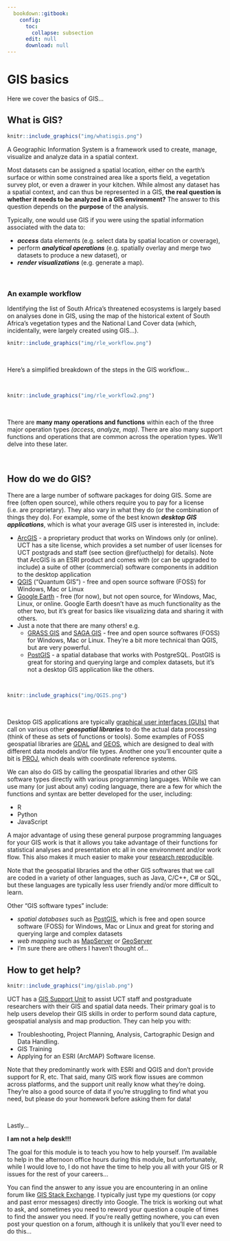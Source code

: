 ```yaml
---
  bookdown::gitbook:
    config:
      toc:
        collapse: subsection
      edit: null
      download: null
---
```


# GIS basics

Here we cover the basics of GIS...

## What is GIS?

```r
knitr::include_graphics("img/whatisgis.png")
```

A Geographic Information System is a framework used to create, manage, visualize and analyze data in a spatial context. 

Most datasets can be assigned a spatial location, either on the earth's surface or within some constrained area like a sports field, a vegetation survey plot, or even a drawer in your kitchen. While almost any dataset has a spatial context, and can thus be represented in a GIS, **the real question is whether it needs to be analyzed in a GIS environment?** The answer to this question depends on the **purpose** of the analysis. 

Typically, one would use GIS if you were using the spatial information associated with the data to:

* **_access_** data elements (e.g. select data by spatial location or coverage), 
* perform **_analytical operations_** (e.g. spatially overlay and merge two datasets to produce a new dataset), or 
* **_render visualizations_** (e.g. generate a map).

<br>

### An example workflow
Identifying the list of South Africa's threatened ecosystems is largely based on analyses done in GIS, using the map of the historical extent of South Africa's vegetation types and the National Land Cover data (which, incidentally, were largely created using GIS...).

```r
knitr::include_graphics("img/rle_workflow.png")
```

<br>

Here's a simplified breakdown of the steps in the GIS workflow...

<br>

```r
knitr::include_graphics("img/rle_workflow2.png")
```

<br>

There are **many many operations and functions** within each of the three major operation types _(access, analyze, map)_. There are also many support functions and operations that are common across the operation types. We'll delve into these later.

<br>

## How do we do GIS?

There are a large number of software packages for doing GIS. Some are free (often open source), while others require you to pay for a license (i.e. are proprietary). They also vary in what they do (or the combination of things they do). For example, some of the best known **_desktop GIS applications_**, which is what your average GIS user is interested in, include:

* [ArcGIS](https://www.esri.com/en-us/arcgis/about-arcgis/overview) - a proprietary product that works on Windows only (or online). UCT has a site license, which provides a set number of user licenses for UCT postgrads and staff (see section \@ref(ucthelp) for details). Note that ArcGIS is an ESRI product and comes with (or can be upgraded to include) a suite of other (commercial) software components in addition to the desktop application
* [QGIS](https://qgis.org/) ("Quantum GIS") - free and open source software (FOSS) for Windows, Mac or Linux
* [Google Earth](https://www.google.com/earth/versions/) - free (for now), but not open source, for Windows, Mac, Linux, or online. Google Earth doesn't have as much functionality as the other two, but it's great for basics like visualizing data and sharing it with others.
* Just a note that there are many others! e.g.
    - [GRASS GIS](https://grass.osgeo.org/) and [SAGA GIS](https://en.wikipedia.org/wiki/SAGA_GIS) - free and open source softwares (FOSS) for Windows, Mac or Linux. They're a bit more technical than QGIS, but are very powerful.
    - [PostGIS](https://postgis.net/) - a spatial database that works with PostgreSQL. PostGIS is great for storing and querying large and complex datasets, but it's not a desktop GIS application like the others.
 
<br>

```r
knitr::include_graphics("img/QGIS.png")
```

<br>

Desktop GIS applications are typically [graphical user interfaces (GUIs)](https://en.wikipedia.org/wiki/Graphical_user_interface) that call on various other **_geospatial libraries_** to do the actual data processing (think of these as sets of functions or tools). Some examples of FOSS geospatial libraries are [GDAL](https://gdal.org/) and [GEOS](https://libgeos.org/), which are designed to deal with different data models and/or file types. Another one you'll encounter quite a bit is [PROJ](https://proj.org/), which deals with coordinate reference systems.

We can also do GIS by calling the geospatial libraries and other GIS software types directly with various programming languages. While we can use many (or just about any) coding language, there are a few for which the functions and syntax are better developed for the user, including:

* R
* Python
* JavaScript

A major advantage of using these general purpose programming languages for your GIS work is that it allows you take advantage of their functions for statistical analyses and presentation etc all in one environment and/or work flow. This also makes it much easier to make your [research reproducible](https://www.ecologi.st/data-management/reproducibility.html).

Note that the geospatial libraries and the other GIS softwares that we call are coded in a variety of other languages, such as Java, C/C++, C# or SQL, but these languages are typically less user friendly and/or more difficult to learn.

Other "GIS software types" include:

* _spatial databases_ such as [PostGIS](https://postgis.net/), which is free and open source software (FOSS) for Windows, Mac or Linux and great for storing and querying large and complex datasets
* _web mapping_ such as [MapServer](https://mapserver.org/) or [GeoServer](http://geoserver.org/)
* I'm sure there are others I haven't thought of...

## How to get help? {#ucthelp}

```r
knitr::include_graphics("img/gislab.png")
```

UCT has a [GIS Support Unit](http://www.gis.uct.ac.za/) to assist UCT staff and postgraduate researchers with their GIS and spatial data needs. Their primary goal is to help users develop their GIS skills in order to perform sound data capture, geospatial analysis and map production. They can help you with:

* Troubleshooting, Project Planning, Analysis, Cartographic Design and Data Handling.
* GIS Training
* Applying for an ESRI (ArcMAP) Software license. 

Note that they predominantly work with ESRI and QGIS and don't provide support for R, etc. That said, many GIS work flow issues are common across platforms, and the support unit really know what they're doing. They're also a good source of data if you're struggling to find what you need, but please do your homework before asking them for data!

<br>

Lastly...

**I am not a help desk!!!**

The goal for this module is to teach you how to help yourself. I'm available to help in the afternoon office hours during this module, but unfortunately, while I would love to, I do not have the time to help you all with your GIS or R issues for the rest of your careers... 

You can find the answer to any issue you are encountering in an online forum like [GIS Stack Exchange](https://gis.stackexchange.com/). I typically just type my questions (or copy and past error messages) directly into Google. The trick is working out what to ask, and sometimes you need to reword your question a couple of times to find the answer you need. If you're really getting nowhere, you can even post your question on a forum, although it is unlikely that you'll ever need to do this...


